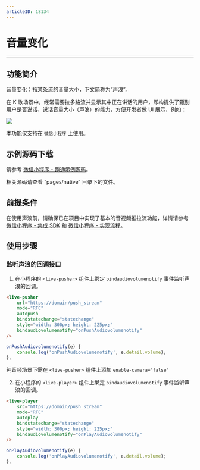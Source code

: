 ```yaml
---
articleID: 18134
---
```



# 音量变化

- - -

## 功能简介

音量变化：指某条流的音量大小，下文简称为“声浪”。

在 K 歌场景中，经常需要拉多路流并显示其中正在讲话的用户，即构提供了甄别用户是否说话、说话音量大小（声浪）的能力，方便开发者做 UI 展示，例如：

<Frame width="512" height="auto" caption=""><img src="https://doc-media.zego.im/sdk-doc/Pics/Android/ZegoLiveRoom/SoundLevel.png" /></Frame>

<Warning title="注意">


本功能仅支持在 `微信小程序` 上使用。

</Warning>




## 示例源码下载

请参考 [微信小程序 - 跑通示例源码](!DownloadDemo_WeChat)。

相关源码请查看 “pages/native” 目录下的文件。

## 前提条件

在使用声浪前，请确保已在项目中实现了基本的音视频推拉流功能，详情请参考 [微信小程序 - 集成 SDK](!SDK_Integration_WeChat) 和 [微信小程序 - 实现流程](!Solution_Implementation_WeChat)。

## 使用步骤

### 监听声浪的回调接口

1. 在小程序的 `<live-pusher>` 组件上绑定 `bindaudiovolumenotify` 事件监听声浪的回调。

```html
<live-pusher
    url="https://domain/push_stream"
    mode="RTC"
    autopush
    bindstatechange="statechange"
    style="width: 300px; height: 225px;"
    bindaudiovolumenotify="onPushAudiovolumenotify"
/>
```
```javascript
onPushAudiovolumenotify(e) {
    console.log('onPushAudiovolumenotify', e.detail.volume);
},
```

<Warning title="注意">


纯音频场景下需在 `<live-pusher>` 组件上添加 `enable-camera="false"`

</Warning>





2. 在小程序的 `<live-player>` 组件上绑定 `bindaudiovolumenotify` 事件监听声浪的回调。

```html
<live-player
    src="https://domain/push_stream"
    mode="RTC"
    autoplay
    bindstatechange="statechange"
    style="width: 300px; height: 225px;"
    bindaudiovolumenotify="onPlayAudiovolumenotify"
/>
```
```javascript
onPlayAudiovolumenotify(e) {
    console.log('onPlayAudiovolumenotify', e.detail.volume);
},
```
